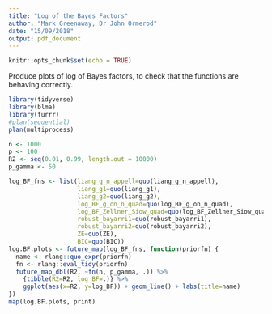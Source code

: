 ```yaml
---
title: "Log of the Bayes Factors"
author: "Mark Greenaway, Dr John Ormerod"
date: "15/09/2018"
output: pdf_document
---
```


```r
knitr::opts_chunk$set(echo = TRUE)
```

Produce plots of log of Bayes factors, to check that the functions are behaving
correctly.
```r
library(tidyverse)
library(blma)
library(furrr)
#plan(sequential)
plan(multiprocess)

n <- 1000
p <- 100
R2 <- seq(0.01, 0.99, length.out = 10000)
p_gamma <- 50

log_BF_fns <- list(liang_g_n_appell=quo(liang_g_n_appell),
                   liang_g1=quo(liang_g1),
                   liang_g2=quo(liang_g2),
                   log_BF_g_on_n_quad=quo(log_BF_g_on_n_quad),
                   log_BF_Zellner_Siow_quad=quo(log_BF_Zellner_Siow_quad),
                   robust_bayarri1=quo(robust_bayarri1),
                   robust_bayarri2=quo(robust_bayarri2),
                   ZE=quo(ZE),
                   BIC=quo(BIC))
log.BF.plots <- future_map(log_BF_fns, function(priorfn) {
  name <- rlang::quo_expr(priorfn)
  fn <- rlang::eval_tidy(priorfn)
  future_map_dbl(R2, ~fn(n, p_gamma, .)) %>%
    {tibble(R2=R2, log_BF=.)} %>%
    ggplot(aes(x=R2, y=log_BF)) + geom_line() + labs(title=name)
})
map(log.BF.plots, print)
```

